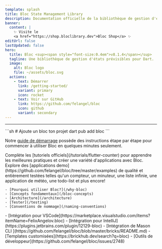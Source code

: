 ```yaml
---
template: splash
title: Bloc State Management Library
description: Documentation officielle de la bibliothèque de gestion d'état Bloc. Supportée pour Dart, Flutter et AngularDart. Inclut des exemples et des tutoriels.
banner:
  content: |
    ✨ Visite le
    <a href="https://shop.bloclibrary.dev">Bloc Shop</a> ✨
editUrl: false
lastUpdated: false
hero:
  title: Bloc <sup><span style="font-size:0.4em">v8.1.4</span></sup>
  tagline: Une bibliothèque de gestion d'états prévisibles pour Dart.
  image:
    alt: Bloc logo
    file: ~/assets/bloc.svg
  actions:
    - text: Démarrer
      link: /getting-started/
      variant: primary
      icon: rocket
    - text: Voir sur GitHub
      link: https://github.com/felangel/bloc
      icon: github
      variant: secondary
---
```



<SponsorsGrid />

<hr />

<CardGrid>

<SplitCard title="Démarrer" icon="rocket">
	```sh
	# Ajoute un bloc ton projet
	dart pub add bloc
	```

Notre [guide de démarrage](/getting-started) possède des instructions étape par étape pour commencer à utiliser Bloc en quelques minutes seulement.

</SplitCard>

<Card title="Explorer avec des tutoriels" icon="star">
	Complète les [tutoriels officiels](/tutorials/flutter-counter) pour apprendre
	les meilleures pratiques et créer une variété d'applications avec Bloc.
</Card>

<Card title="Développer avec Bloc" icon="laptop">
	Explore des [applications
	demo](https://github.com/felangel/bloc/tree/master/examples) de qualité et
	entièrement testées telles qu'un compteur, un minuteur, une liste infinie, une
	application de météo, une todo-list et plus encore!
</Card>

<ListCard title="Apprendre" icon="open-book">

    - [Pourquoi utiliser Bloc?](/why-bloc)
    - [Concepts fondamentaux](/bloc-concepts)
    - [Architecture](/architecture)
    - [Tester](/testing)
    - [Conventions de nommage](/naming-conventions)

</ListCard>

  <ListCard title="Intégration" icon="puzzle">
    - [Intégration pour VSCode](https://marketplace.visualstudio.com/items?itemName=FelixAngelov.bloc)
    - [Intégration pour IntelliJ](https://plugins.jetbrains.com/plugin/12129-bloc)
    - [Intégration de Mason CLI ](https://github.com/felangel/bloc/blob/master/bricks/README.md)
    - [Templates customisées](https://brickhub.dev/search?q=bloc)
    - [Outils de développeur](https://github.com/felangel/bloc/issues/2748)
  </ListCard>
</CardGrid>

<Discord />
